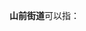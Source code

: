'''山前街道'''可以指：
{{PRC admin/disambig|22/02/03/007/000|35/09/82/003/000}}
{{disambig|cat=四字乡级行政区划消歧义}}